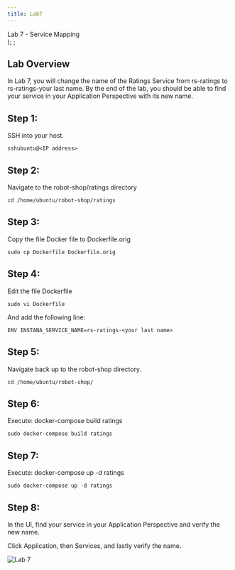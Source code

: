 ```yaml
---
title: Lab7
---
```

  <span>
    Lab 7 - Service Mapping <br />
  </span>
);
;

## Lab Overview

In Lab 7, you will change the name of the Ratings Service from rs-ratings to rs-ratings-your last name. 
By the end of the lab, you should be able to find your service in your Application Perspective with its new name.

## Step 1: 

SSH into your host. 

```
sshubuntu@<IP address>
```

## Step 2: 
Navigate to the robot-shop/ratings directory 

```
cd /home/ubuntu/robot-shop/ratings 
```

## Step 3: 
Copy the file Docker file to Dockerfile.orig 

```
sudo cp Dockerfile Dockerfile.orig 
```

## Step 4: 
Edit the file Dockerfile 

```
sudo vi Dockerfile 
```

And add the following line: 

```
ENV INSTANA_SERVICE_NAME=rs-ratings-<your last name> 
```

## Step 5: 
Navigate back up to the robot-shop directory. 

```
cd /home/ubuntu/robot-shop/ 
```

## Step 6: 
Execute: docker-compose build ratings 

```
sudo docker-compose build ratings
```

## Step 7: 
Execute: docker-compose up -d ratings 

```
sudo docker-compose up -d ratings 
```

## Step 8: 
In the UI, find your service in your Application Perspective and verify the new name. 

Click Application, then Services, and lastly verify the name. 

![Lab 7](images/lab7.1.png)